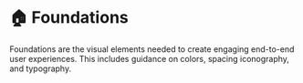 
# 🏠 Foundations

Foundations are the visual elements needed to create engaging end-to-end user experiences. This includes guidance on colors, spacing iconography, and typography.
 
<br/>

<Cards>
  <Card  title="🎨 Color" href="/foundations/color" />
  <Card  title="📏 Scale" href="/foundations/scale" />
  <Card  title="🖋️ typography" href="/foundations/typography" />
  <Card  title="🦸‍♂️ Iconography" href="/foundations/iconography" />
  <Card  title="♿️ Accessibility" href="/foundations/accessibility" />
</Cards>